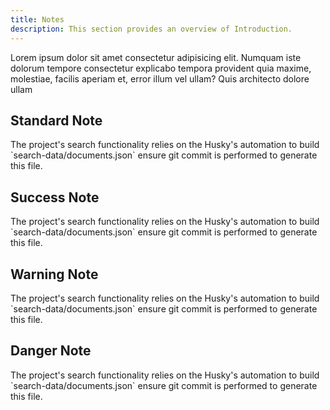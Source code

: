 ```yaml
---
title: Notes
description: This section provides an overview of Introduction.
---
```


Lorem ipsum dolor sit amet consectetur adipisicing elit. Numquam iste dolorum tempore consectetur explicabo tempora provident quia maxime, molestiae, facilis aperiam et, error illum vel ullam? Quis architecto dolore ullam

## Standard Note

<Note title="Required">
  The project's search functionality relies on the Husky's automation to build
  `search-data/documents.json` ensure git commit is performed to generate this
  file.
</Note>

## Success Note

<Note title="Required" type="success">
  The project's search functionality relies on the Husky's automation to build
  `search-data/documents.json` ensure git commit is performed to generate this
  file.
</Note>

## Warning Note

<Note title="Required" type="warning">
  The project's search functionality relies on the Husky's automation to build
  `search-data/documents.json` ensure git commit is performed to generate this
  file.
</Note>

## Danger Note

<Note title="Required" type="danger">
  The project's search functionality relies on the Husky's automation to build
  `search-data/documents.json` ensure git commit is performed to generate this
  file.
</Note>
